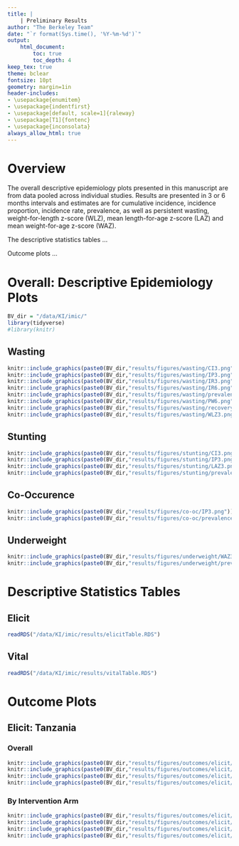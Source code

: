 ```yaml
---
title: | 
    | Preliminary Results
author: "The Berkeley Team"
date: "`r format(Sys.time(), '%Y-%m-%d')`"
output: 
    html_document:
        toc: true
        toc_depth: 4
keep_tex: true
theme: bclear
fontsize: 10pt
geometry: margin=1in
header-includes:
- \usepackage{enumitem}
- \usepackage{indentfirst}
- \usepackage[default, scale=1]{raleway}
- \usepackage[T1]{fontenc}
- \usepackage{inconsolata}
always_allow_html: true
---
```


# Overview
The overall descriptive epidemiology plots presented in this manuscript are from data pooled across individual studies. Results are presented in 3 or 6 months intervals and estimates are for cumulative incidence, incidence proportion, incidence rate, prevalence, as well as persistent wasting, weight-for-length z-score (WLZ), mean length-for-age z-score (LAZ) and mean weight-for-age z-score (WAZ).

The descriptive statistics tables ...

Outcome plots ...

# Overall: Descriptive Epidemiology Plots
```r
BV_dir = "/data/KI/imic/"
library(tidyverse)
#library(knitr)
```

## Wasting
```r
knitr::include_graphics(paste0(BV_dir,"results/figures/wasting/CI3.png"))
knitr::include_graphics(paste0(BV_dir,"results/figures/wasting/IP3.png"))
knitr::include_graphics(paste0(BV_dir,"results/figures/wasting/IR3.png"))
knitr::include_graphics(paste0(BV_dir,"results/figures/wasting/IR6.png"))
knitr::include_graphics(paste0(BV_dir,"results/figures/wasting/prevalence3.png"))
knitr::include_graphics(paste0(BV_dir,"results/figures/wasting/PW6.png"))
knitr::include_graphics(paste0(BV_dir,"results/figures/wasting/recovery6.png"))
knitr::include_graphics(paste0(BV_dir,"results/figures/wasting/WLZ3.png"))
```

## Stunting
```r
knitr::include_graphics(paste0(BV_dir,"results/figures/stunting/CI3.png"))
knitr::include_graphics(paste0(BV_dir,"results/figures/stunting/IP3.png"))
knitr::include_graphics(paste0(BV_dir,"results/figures/stunting/LAZ3.png"))
knitr::include_graphics(paste0(BV_dir,"results/figures/stunting/prevalence3.png"))
```

## Co-Occurence
```r
knitr::include_graphics(paste0(BV_dir,"results/figures/co-oc/IP3.png"))
knitr::include_graphics(paste0(BV_dir,"results/figures/co-oc/prevalence3.png"))
```

## Underweight
```r
knitr::include_graphics(paste0(BV_dir,"results/figures/underweight/WAZ3.png"))
knitr::include_graphics(paste0(BV_dir,"results/figures/underweight/prevalence3.png"))
```

# Descriptive Statistics Tables

## Elicit
```r
readRDS("/data/KI/imic/results/elicitTable.RDS")
```

## Vital
```r
readRDS("/data/KI/imic/results/vitalTable.RDS")
```

# Outcome Plots

## Elicit: Tanzania

### Overall
```r
knitr::include_graphics(paste0(BV_dir,"results/figures/outcomes/elicit/bazE.png"))
knitr::include_graphics(paste0(BV_dir,"results/figures/outcomes/elicit/hazE.png"))
knitr::include_graphics(paste0(BV_dir,"results/figures/outcomes/elicit/wazE.png"))
knitr::include_graphics(paste0(BV_dir,"results/figures/outcomes/elicit/whzE.png"))
```

### By Intervention Arm
```r
knitr::include_graphics(paste0(BV_dir,"results/figures/outcomes/elicit/bazE-4.png"))
knitr::include_graphics(paste0(BV_dir,"results/figures/outcomes/elicit/hazE-4.png"))
knitr::include_graphics(paste0(BV_dir,"results/figures/outcomes/elicit/wazE-4.png"))
knitr::include_graphics(paste0(BV_dir,"results/figures/outcomes/elicit/whzE-4.png"))
```












